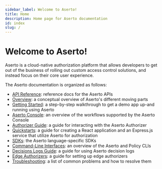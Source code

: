 ```yaml
---
sidebar_label: Welcome to Aserto!
title: Home
description: Home page for Aserto documentation
id: index
slug: /
---
```


# Welcome to Aserto!

Aserto is a cloud-native authorization platform that allows developers to get out of the business of
rolling out custom access control solutions, and instead focus on their core user experience.

The Aserto documentation is organized as follows:

- [API Reference](https://aserto.readme.io/reference): reference docs for the Aserto APIs
- [Overview](overview/introduction): a conceptual overview of Aserto's different moving parts
- [Getting Started](getting-started-acmecorp/quickstart): a step-by-step walkthrough to get a demo app up-and running using Aserto
- [Aserto Console](aserto-console/introduction): an overview of the workflows supported by the Aserto Console
- [Authorizer Guide](authorizer-guide/overview): a guide for interacting with the Aserto Authorizer
- [Quickstarts](quickstarts/react/overview): a guide for creating a React application and an Express.js service that utilize Aserto for authorization
- [SDKs](software-development-kits/overview): the Aserto language-specific SDKs
- [Command-Line Interfaces](command-line-interface/introduction): an overview of the Aserto and Policy CLIs
- [Decisions Logs Guide](decision-logs-guide/overview): a guide for using Aserto decision logs
- [Edge Authorizers](edge-authorizers/overview): a guide for setting up edge authorizers
- [Troubleshooting](troubleshooting/overview): a list of common problems and how to resolve them
